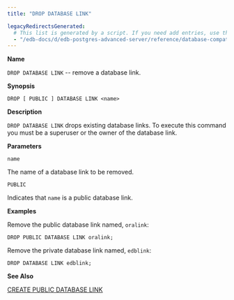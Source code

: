 ```yaml
---
title: "DROP DATABASE LINK"

legacyRedirectsGenerated:
  # This list is generated by a script. If you need add entries, use the `legacyRedirects` key.
  - "/edb-docs/d/edb-postgres-advanced-server/reference/database-compatibility-for-oracle-developers-sql-guide/13/drop_public_database_link.html"
---
```


<div id="drop_public_database_link" class="registered_link"></div>

**Name**

`DROP DATABASE LINK` -- remove a database link.

**Synopsis**

```text
DROP [ PUBLIC ] DATABASE LINK <name>
```

**Description**

`DROP DATABASE LINK` drops existing database links. To execute this command you must be a superuser or the owner of the database link.

**Parameters**

`name`

 The name of a database link to be removed.

`PUBLIC`

 Indicates that `name` is a public database link.

**Examples**

Remove the public database link named, `oralink`:

```text
DROP PUBLIC DATABASE LINK oralink;
```

Remove the private database link named, `edblink`:

```text
DROP DATABASE LINK edblink;
```

**See Also**

[CREATE PUBLIC DATABASE LINK](21_create_public_database_link)
